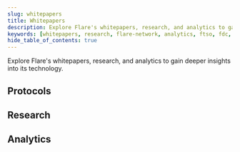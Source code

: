 ```yaml
---
slug: whitepapers
title: Whitepapers
description: Explore Flare's whitepapers, research, and analytics to gain deeper insights into its technology.
keywords: [whitepapers, research, flare-network, analytics, ftso, fdc, consensus-learning]
hide_table_of_contents: true
---
```



Explore Flare's whitepapers, research, and analytics to gain deeper insights into its technology.

## Protocols

<div
  style={{
    display: "grid",
    gap: "1rem",
    gridTemplateColumns: "repeat(2, 1fr)",
  }}
>
  <CustomCard
    title="The Flare Data Connector"
    href="/pdf/whitepapers/20240224-FlareDataConnector.pdf"
    description="This paper introduces the Flare Data Connector (FDC), an enshrined protocol using network consensus to bring external event data securely onto Flare. Confirmed attestations based on user requests are published on-chain every 90 seconds."
    date="Jan 14, 2025"
  />
  <CustomCard
    title="FTSOv2: more data feeds and faster updates to the FTSO"
    href="/pdf/whitepapers/20240223-FlareTimeSeriesOracleV2.pdf"
    description="This paper presents FTSOv2, an improved Flare Time Series Oracle enabling faster updates (via new block-latency feeds alongside 90s anchor feeds) and support for 1000+ data feeds efficiently, enhancing decentralized data delivery."
    date="Sep 9, 2024"
  />
  <CustomCard
    title="The Flare network and FLR token"
    href="/pdf/whitepapers/20221231-TheFlareNetworkAndFLRToken.pdf"
    description="Provides a foundational overview of the Flare Network, an EVM L1 featuring native blockchain data and time series data protocols for decentralized data acquisition. Covers the FLR token, delegation, consensus, governance, and tokenomics."
    date="Dec 30, 2022"
  />
</div>

## Research

<div
  style={{
    display: "grid",
    gap: "1rem",
    gridTemplateColumns: "repeat(2, 1fr)",
  }}
>
  <CustomCard
    title="Consensus learning: A novel decentralised ensemble learning paradigm"
    href="/pdf/whitepapers/20240225-ConsensusLearning.pdf"
    description="Introduces Consensus Learning, a novel distributed machine learning paradigm combining ensemble methods with P2P consensus. This approach ensures data privacy and Byzantine fault tolerance by aggregating predictions via network consensus, supported by theoretical analysis and simulations."
    date="Feb 25, 2024"
  />
  <CustomCard
    title="A hybrid post-quantum digital signature scheme for the EVM"
    href="/pdf/whitepapers/20220722-HybridPostQuantumDigitalSignatureSchemeForTheEthereumVirtualMachine.pdf"
    description="Proposes a new EVM transaction type incorporating both standard elliptic curve and CRYSTALS-Dilithium post-quantum signatures to provide quantum resistance against threats like Shor's algorithm, while maintaining network efficiency."
    date="Jul 5, 2022"
  />
  <CustomCard
    title="Flare Consensus Protocol"
    href="/pdf/whitepapers/20191105-FlareConsensusProtocol.pdf"
    description="Details the Flare Consensus Protocol (FCP), a novel, leaderless, totally-ordered Federated Byzantine Agreement (FBA) construction."
    date="Nov 5, 2019"
  />
</div>

## Analytics

<div
  style={{
    display: "grid",
    gap: "1rem",
    gridTemplateColumns: "repeat(2, 1fr)",
  }}
>
  <CustomCard
    title="Kraken exchange - FTSO price comparison"
    href="/pdf/whitepapers/20230406-KrakenExchange-FTSOPriceComparison.pdf"
    description="This report analyzes the accuracy of Flare Time Series Oracle (FTSO) price feeds (BTC, ETH, XRP) on the Songbird network by comparing them against actual trade data from the Kraken exchange. Using metrics like deviation bands and RRMSE, the analysis concludes that FTSO prices closely align with Kraken prices, demonstrating the oracle's ability to reach accurate consensus on decentralized price data consistent with major centralized exchanges."
    date="Apr 6, 2023"
  />
  <CustomCard
    title="STP.02 - Impact of secondary FTSO reward band"
    href="/pdf/whitepapers/20230529-SongbirdBandUpdate-ImpactOfSTP02.pdf"
    description="This report evaluates the effects of Songbird Test Proposal 2 (STP.02), which introduced a secondary percentage-based reward band for the FTSO. Comparing data before and after the update on Songbird (and against Flare without the update), the analysis finds that STP.02 significantly increased the percentage of rewarded data providers, enhancing decentralization, without negatively impacting the accuracy of the FTSO price feeds."
    date="May 29, 2023"
  />
</div>
